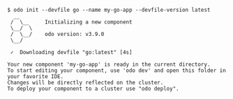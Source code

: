 ```console
$ odo init --devfile go --name my-go-app --devfile-version latest
  __
 /  \__     Initializing a new component
 \__/  \
 /  \__/    odo version: v3.9.0
 \__/

 ✓  Downloading devfile "go:latest" [4s]

Your new component 'my-go-app' is ready in the current directory.
To start editing your component, use 'odo dev' and open this folder in your favorite IDE.
Changes will be directly reflected on the cluster.
To deploy your component to a cluster use "odo deploy".
```